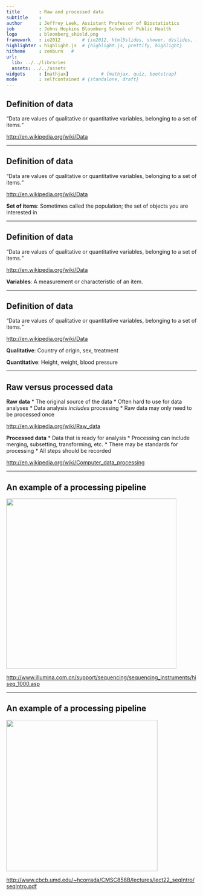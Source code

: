 ```yaml
---
title       : Raw and processed data
subtitle    : 
author      : Jeffrey Leek, Assistant Professor of Biostatistics 
job         : Johns Hopkins Bloomberg School of Public Health
logo        : bloomberg_shield.png
framework   : io2012        # {io2012, html5slides, shower, dzslides, ...}
highlighter : highlight.js  # {highlight.js, prettify, highlight}
hitheme     : zenburn   # 
url:
  lib: ../../libraries
  assets: ../../assets
widgets     : [mathjax]            # {mathjax, quiz, bootstrap}
mode        : selfcontained # {standalone, draft}
---
```


## Definition of data
<q>Data are values of qualitative or quantitative variables, belonging to a set of items.</q>

[http://en.wikipedia.org/wiki/Data](http://en.wikipedia.org/wiki/Data)


---

## Definition of data
<q>Data are values of qualitative or quantitative variables, belonging to a <redtext>set of items</redtext>.</q>

[http://en.wikipedia.org/wiki/Data](http://en.wikipedia.org/wiki/Data)

__Set of items__: Sometimes called the population; the set of objects you are interested in



---

## Definition of data
<q>Data are values of qualitative or quantitative <redtext>variables</redtext>, belonging to a set of items.</q>

[http://en.wikipedia.org/wiki/Data](http://en.wikipedia.org/wiki/Data)

__Variables__: A measurement or characteristic of an item.


---

## Definition of data
<q>Data are values of <redtext>qualitative</redtext> or <redtext>quantitative</redtext> variables, belonging to a set of items.</q>

[http://en.wikipedia.org/wiki/Data](http://en.wikipedia.org/wiki/Data)


__Qualitative__: Country of origin, sex, treatment

__Quantitative__: Height, weight, blood pressure

---

## Raw versus processed data

__Raw data__
* The original source of the data
* Often hard to use for data analyses
* Data analysis _includes_ processing
* Raw data may only need to be processed once

[http://en.wikipedia.org/wiki/Raw_data](http://en.wikipedia.org/wiki/Raw_data)

__Processed data__
* Data that is ready for analysis
* Processing can include merging, subsetting, transforming, etc.
* There may be standards for processing
* All steps should be recorded 

[http://en.wikipedia.org/wiki/Computer_data_processing](http://en.wikipedia.org/wiki/Computer_data_processing)

---

## An example of a processing pipeline

<img class=center src=../../assets/img/03_ObtainingData/hiseq.jpeg height=450/>

[http://www.illumina.com.cn/support/sequencing/sequencing_instruments/hiseq_1000.asp](http://www.illumina.com.cn/support/sequencing/sequencing_instruments/hiseq_1000.asp)

---

## An example of a processing pipeline

<img class=center src=../../assets/img/03_ObtainingData/processing.png height=400 />

[http://www.cbcb.umd.edu/~hcorrada/CMSC858B/lectures/lect22_seqIntro/seqIntro.pdf](http://www.cbcb.umd.edu/~hcorrada/CMSC858B/lectures/lect22_seqIntro/seqIntro.pdf)




